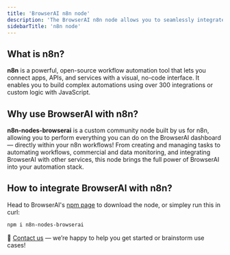 ```yaml
---
title: 'BrowserAI n8n node'
description: 'The BrowserAI n8n node allows you to seamlessly integrate BrowserAI’s powerful browser automation and capabilities into your n8n workflows — in seconds!'
sidebarTitle: 'n8n node'
---
```


## What is n8n?
**n8n** is a powerful, open-source workflow automation tool that lets you connect apps, APIs, and services with a visual, no-code interface. It enables you to build complex automations using over 300 integrations or custom logic with JavaScript.

## Why use BrowserAI with n8n?
**n8n-nodes-browserai** is a custom community node built by us for n8n, allowing you to perform everything you can do on the BrowserAI dashboard — directly within your n8n workflows! From creating and managing tasks to automating workflows, commercial and data monitoring, and integrating BrowserAI with other services, this node brings the full power of BrowserAI into your automation stack.

## How to integrate BrowserAI with n8n?
Head to BrowserAI's [npm page](https://www.npmjs.com/package/n8n-nodes-browserai) to download the node, or simpley run this in curl:
```bash
npm i n8n-nodes-browserai
```

📧 [Contact us](mailto:support@browser.ai) — we’re happy to help you get started or brainstorm use cases!